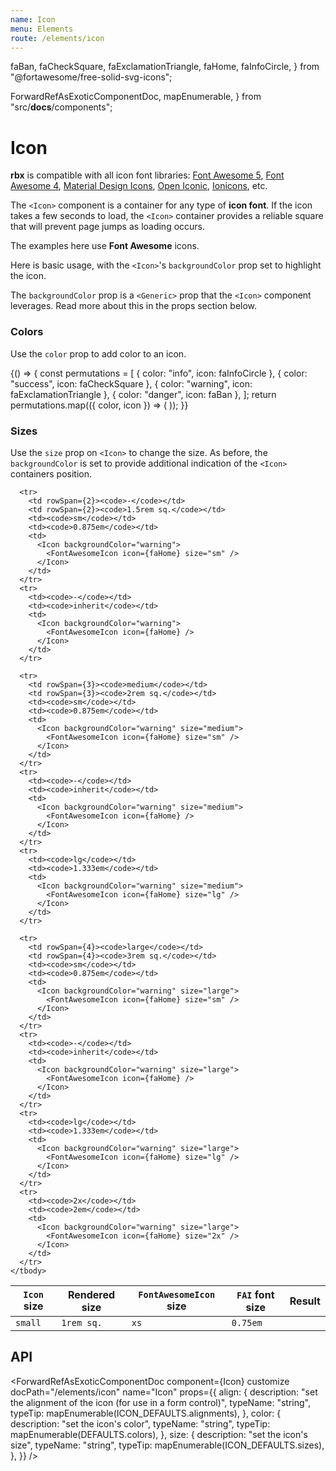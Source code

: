 ```yaml
---
name: Icon
menu: Elements
route: /elements/icon
---
```


  faBan,
  faCheckSquare,
  faExclamationTriangle,
  faHome,
  faInfoCircle,
} from "@fortawesome/free-solid-svg-icons";

  ForwardRefAsExoticComponentDoc,
  mapEnumerable,
} from "src/__docs__/components";

# Icon

**rbx** is compatible with all icon font libraries:
[Font Awesome 5](https://fontawesome.com),
[Font Awesome 4](http://fontawesome.io/),
[Material Design Icons](https://materialdesignicons.com/),
[Open Iconic](https://useiconic.com/open),
[Ionicons](http://ionicons.com/),
etc.

The `<Icon>` component is a container for any type of **icon font**.
If the icon takes a few seconds to load, the `<Icon>` container provides a reliable square that will prevent page jumps as loading occurs.

The examples here use **Font Awesome** icons.

Here is basic usage, with the `<Icon>`'s `backgroundColor` prop set to highlight the icon.

The `backgroundColor` prop is a `<Generic>` prop that the `<Icon>` component leverages.
Read more about this in the props section below.

<Playground>
  <Icon backgroundColor="warning">
    <FontAwesomeIcon icon={faHome} />
  </Icon>
</Playground>

### Colors

Use the `color` prop to add color to an icon.

<Playground>
  {() => {
    const permutations = [
      { color: "info", icon: faInfoCircle },
      { color: "success", icon: faCheckSquare },
      { color: "warning", icon: faExclamationTriangle },
      { color: "danger", icon: faBan },
    ];
    return permutations.map(({ color, icon }) => (
      <Icon color={color} key={color}>
        <FontAwesomeIcon icon={icon} />
      </Icon>
    ));
  }}
</Playground>

### Sizes

Use the `size` prop on `<Icon>` to change the size.
As before, the `backgroundColor` is set to provide additional indication of the `<Icon>` containers position.

<Playground>
  <Table bordered>
    <thead>
      <tr>
        <th><code>Icon</code> size</th>
        <th>Rendered size</th>
        <th><code>FontAwesomeIcon</code> size</th>
        <th><code>FAI</code> font size</th>
        <th>Result</th>
      </tr>
    </thead>
    <tbody>
      <tr>
        <td><code>small</code></td>
        <td><code>1rem sq.</code></td>
        <td><code>xs</code></td>
        <td><code>0.75em</code></td>
        <td>
          <Icon backgroundColor="warning" size="small">
            <FontAwesomeIcon icon={faHome} size="xs" />
          </Icon>
        </td>
      </tr>

      <tr>
        <td rowSpan={2}><code>-</code></td>
        <td rowSpan={2}><code>1.5rem sq.</code></td>
        <td><code>sm</code></td>
        <td><code>0.875em</code></td>
        <td>
          <Icon backgroundColor="warning">
            <FontAwesomeIcon icon={faHome} size="sm" />
          </Icon>
        </td>
      </tr>
      <tr>
        <td><code>-</code></td>
        <td><code>inherit</code></td>
        <td>
          <Icon backgroundColor="warning">
            <FontAwesomeIcon icon={faHome} />
          </Icon>
        </td>
      </tr>

      <tr>
        <td rowSpan={3}><code>medium</code></td>
        <td rowSpan={3}><code>2rem sq.</code></td>
        <td><code>sm</code></td>
        <td><code>0.875em</code></td>
        <td>
          <Icon backgroundColor="warning" size="medium">
            <FontAwesomeIcon icon={faHome} size="sm" />
          </Icon>
        </td>
      </tr>
      <tr>
        <td><code>-</code></td>
        <td><code>inherit</code></td>
        <td>
          <Icon backgroundColor="warning" size="medium">
            <FontAwesomeIcon icon={faHome} />
          </Icon>
        </td>
      </tr>
      <tr>
        <td><code>lg</code></td>
        <td><code>1.333em</code></td>
        <td>
          <Icon backgroundColor="warning" size="medium">
            <FontAwesomeIcon icon={faHome} size="lg" />
          </Icon>
        </td>
      </tr>

      <tr>
        <td rowSpan={4}><code>large</code></td>
        <td rowSpan={4}><code>3rem sq.</code></td>
        <td><code>sm</code></td>
        <td><code>0.875em</code></td>
        <td>
          <Icon backgroundColor="warning" size="large">
            <FontAwesomeIcon icon={faHome} size="sm" />
          </Icon>
        </td>
      </tr>
      <tr>
        <td><code>-</code></td>
        <td><code>inherit</code></td>
        <td>
          <Icon backgroundColor="warning" size="large">
            <FontAwesomeIcon icon={faHome} />
          </Icon>
        </td>
      </tr>
      <tr>
        <td><code>lg</code></td>
        <td><code>1.333em</code></td>
        <td>
          <Icon backgroundColor="warning" size="large">
            <FontAwesomeIcon icon={faHome} size="lg" />
          </Icon>
        </td>
      </tr>
      <tr>
        <td><code>2x</code></td>
        <td><code>2em</code></td>
        <td>
          <Icon backgroundColor="warning" size="large">
            <FontAwesomeIcon icon={faHome} size="2x" />
          </Icon>
        </td>
      </tr>
    </tbody>

  </Table>
</Playground>

## API

<ForwardRefAsExoticComponentDoc
  component={Icon}
  customize
  docPath="/elements/icon"
  name="Icon"
  props={{
    align: {
      description: "set the alignment of the icon (for use in a form control)",
      typeName: "string",
      typeTip: mapEnumerable(ICON_DEFAULTS.alignments),
    },
    color: {
      description: "set the icon's color",
      typeName: "string",
      typeTip: mapEnumerable(DEFAULTS.colors),
    },
    size: {
      description: "set the icon's size",
      typeName: "string",
      typeTip: mapEnumerable(ICON_DEFAULTS.sizes),
    },
  }}
/>
